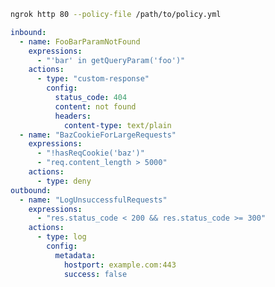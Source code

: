 ```bash
ngrok http 80 --policy-file /path/to/policy.yml
```

```yaml title="policy.yml"
inbound:
  - name: FooBarParamNotFound
    expressions:
      - "'bar' in getQueryParam('foo')"
    actions:
      - type: "custom-response"
        config:
          status_code: 404
          content: not found
          headers:
            content-type: text/plain
  - name: "BazCookieForLargeRequests"
    expressions:
      - "!hasReqCookie('baz')"
      - "req.content_length > 5000"
    actions:
      - type: deny
outbound:
  - name: "LogUnsuccessfulRequests"
    expressions:
      - "res.status_code < 200 && res.status_code >= 300"
    actions:
      - type: log
        config:
          metadata:
            hostport: example.com:443
            success: false
```
